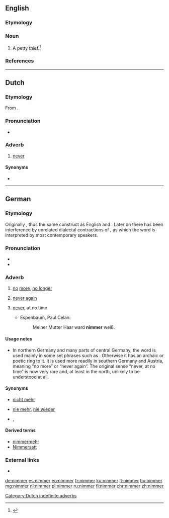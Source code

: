 ==English==

===Etymology===
{{suffix|nim|er|lang=en}}

===Noun===
{{en-noun}}

# A petty [[thief]].<ref>{{cite-book |title= Blacks Law Dictionary |edition=Abridged Eighth |author=Garner, Bryan A.
|year= 2005 |publisher=Thomson/West |isbn= 0314158634 |page= 880 |text=}}</ref>

===References===
<references/>

----

==Dutch==

===Etymology===
From {{prefix|n|immer|lang=nl}}.

===Pronunciation===
* {{audio|Nl-nimmer.ogg|Audio|lang=nl}}

===Adverb===
{{nl-adv}}

# [[never]]

====Synonyms====
* {{l|nl|nooit}}

[[Category:Dutch indefinite adverbs]]

----

==German==

===Etymology===
Originally {{prefix|n|immer|lang=de}}, thus the same construct as English {{term|ever|lang=en}} and {{term|never|lang=en}}. Later on there has been interference by unrelated dialectal contractions of {{term|nicht mehr|lang=de}}, as which the word is interpreted by most contemporary speakers.

===Pronunciation===
* {{IPA|/ˈnɪmɐ/|lang=de}}
* {{audio|De-nimmer.ogg|Audio|lang=de}}

===Adverb===
{{head|de|adverb}}

# {{context|regional|chiefly|southern Germany|Austria|lang=de}} [[no]] [[more]], [[no longer]]
# {{context|regional|chiefly|southern Germany|Austria|lang=de}} [[never again]]
# {{context|archaic|or|poetic|literary|lang=de}} [[never]], at no time
#* Espenbaum, Paul Celan:
#*: Meiner Mutter Haar ward '''nimmer''' weiß.

====Usage notes====
* In northern Germany and many parts of central Germany, the word is used mainly in some set phrases such as {{term|nie und nimmer||not by any means|lang=de}}. Otherwise it has an archaic or poetic ring to it. It is used more readily in southern Germany and Austria, meaning “no more” or “never again”. The original sense “never, at no time” is now very rare and, at least in the north, unlikely to be understood at all.

====Synonyms====
* {{sense|no more}} [[nicht mehr]]
* {{sense|never again}} [[nie mehr]], [[nie wieder]]
* {{sense|never}} {{l|de|nie}}, {{l|de|niemals}}

====Derived terms====
* [[nimmermehr]]
* [[Nimmersatt]]

===External links===
* {{R:Duden}}

[[de:nimmer]]
[[es:nimmer]]
[[eo:nimmer]]
[[fr:nimmer]]
[[ku:nimmer]]
[[lt:nimmer]]
[[hu:nimmer]]
[[mg:nimmer]]
[[nl:nimmer]]
[[pl:nimmer]]
[[ru:nimmer]]
[[fi:nimmer]]
[[chr:nimmer]]
[[zh:nimmer]]
